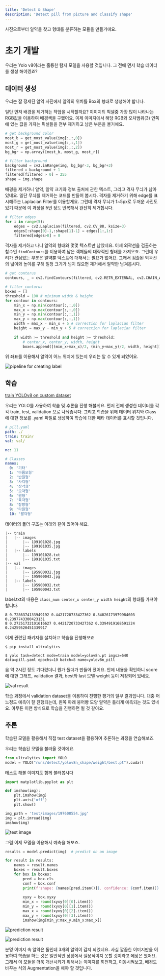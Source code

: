 ```yaml
---
title: 'Detect & Shape'
description: 'Detect pill from picture and classify shape'
---
```


사진으로부터 알약을 찾고 형태를 분류하는 모듈을 만들거에요.

# 초기 개발

우리는 Yolo v8이라는 훌륭한 탐지 모델을 사용할 것입니다.
그 전에 먼저 학습 데이터를 생성 해야겠죠?

## 데이터 생성

우리는 잘 정제된 알약 사진에서 알약의 위치를 Box의 형태로 생성해야 합니다.

일단 먼저 배경을 제거하는 작업을 시작할까요?
이미지의 픽셀중 가장 많이 나타나는 RGB값을 이용하여 배경색을 구했어요.
이제 이미지에서 해당 RGB와 오차범위(3) 안쪽에 있는 값을 가지는 픽셀들을 전부 제거하고 남은 부분을 볼거에요.

```python
# get background color
most_b = get_most_value(img[:,:,0])
most_g = get_most_value(img[:,:,1])
most_r = get_most_value(img[:,:,2])
bg_bgr = np.array([most_b, most_g, most_r])

# filter background
background = cv2.inRange(img, bg_bgr-3, bg_bgr+3)
filtered = background + 1
filtered[filtered > 0] = 255
shape = img.shape
```

배경을 제거하니 알약, 알약 크기와 정보 출처에 관한 텍스트, 그리고 격자 무늬가 남아있네요.
일단 무늬를 제거하는 코드를 만들어 봅시다.
격자를 제거하기 위해 edge를 표시해주는 Laplacian Filter를 이용할게요.
그런데 격자 무늬가 1~5px로 두꺼운 사진도 있기 때문에 이 과정을 5번 정도 반복해서 완전히 제거합시다.

```python
# filter edges
for i in range(5):
    edges = cv2.Laplacian(filtered, cv2.CV_8U, ksize=3)
    edges[:shape[0]-1,:shape[1]-1] = edges[1:,1:]
    filtered[edges>0] = 0
``` 

격자를 제거하고 나니 알약의 형태와 몇몇 텍스트만 남았네요.
이제 외곽선을 검출하는 함수인 `findContours`를 이용하여 남은 객체들의 대략적인 형태를 가져오죠.
그런데 우리가 관심있는 부분은 알약뿐 텍스트에 대해서는 필요가 없어요.
그래서 검출된 외곽선의 넓이와 높이를 구해 일정 크기가 넘지 않으면 제거해서 알약만 남겨봅시다.

```python
# get contorus
contours, _ = cv2.findContours(filtered, cv2.RETR_EXTERNAL, cv2.CHAIN_APPROX_SIMPLE)

# filter contorus
boxes = []
threshold = 100 # minimum width & height
for contour in contours:
    min_x = np.min(contour[:,:,0])
    max_x = np.max(contour[:,:,0])
    min_y = np.min(contour[:,:,1])
    max_y = np.max(contour[:,:,1])
    width = max_x - min_x + 5 # correction for laplacian filter
    height = max_y - min_y + 5 # correction for laplacian filter
    
    if width >= threshold and height >= threshold:
        # center_x, center_y, width, height
        boxes.append([(min_x+max_x)/2, (min_y+max_y)/2, width, height])
```

위 좌표를 이용해서 알약이 어느 위치에 있는지 우리는 알 수 있게 되었어요.

![pipeline for creating label](assets/shape_detect/00.png)

## 학습

[train YOLOv8 on custom dataset](https://learnopencv.com/train-yolov8-on-custom-dataset/)

우리는 YOLO를 사용하여 학습 및 추론을 진행 해볼게요.
먼저 전에 생성한 데이터를 각각 train, test, validation 으로 나눠줍시다.
그리고 학습을 위해 데이터 위치와 Class에 대한 정보를 .yaml 파일로 생성하여 학습에 대한 메타 데이터를 표시할 것입니다.

```yaml
# pill.yaml
path: ./
train: train/
val: val/

nc: 11

# Classes
names:
  0: '기타'
  1: '마름모형'
  2: '반원형'
  3: '사각형'
  4: '삼각형'
  5: '오각형'
  6: '원형'
  7: '육각형'
  8: '장방형'
  9: '타원형'
  10: '팔각형'
```

데이터의 폴더 구조는 아래와 같이 있어야 해요.
```
|-- train
|   |-- images
|       |-- 199101028.jpg
|       |-- 199101035.jpg
|   |-- labels
|       |-- 199101028.txt
|       |-- 199101035.txt
|-- val
|   |-- images
|       |-- 195900032.jpg
|       |-- 195900043.jpg
|   |-- labels
|       |-- 195900032.txt
|       |-- 195900043.txt
```

label.txt의 내용은 `class_num center_x center_y width height`의 형태를 가져야 합니다.
```
8 0.7286374133949192 0.4421720733427362 0.34026173979984603 0.2397743300423131
8 0.27251732101616627 0.4421720733427362 0.3394919168591224 0.24259520451339917
```

이제 관련된 패키지를 설치하고 학습을 진행해보죠

```shell
$ pip install ultralytics
```

```shell
$ yolo task=detect mode=train model=yolov8n.pt imgsz=640 data=pill.yaml epochs=10 batch=8 name=yolov8n_pill
```

음 약 2시간 정도 기다렸더니 뭔가 폴더가 만들어 졌어요.
안에 내용을 확인하니 score에 대한 그래프, validation 결과, best와 last 모델 weight 등이 저장되어 있네요.

![val result](assets/shape_detect/01.jpg)

학습 과정에서 validation dataset을 이용하여 진행한 평가의 일부 결과입니다.
대충 어느정도 예측이 잘 진행되는데, 왼쪽 아래 붕어빵 모양 알약은 틀리게 예측되는 것도 있네요.
아무튼 이런 방식으로 학습을 진행하면 될 것 같아요.

## 추론

학습된 모델을 활용해서 직접 test dataset을 활용하여 추론하는 과정을 연습해보죠.

우리는 학습된 모델을 불러올 것이에요.
```python
from ultralytics import YOLO
model = YOLO("runs/detect/yolov8n_shape/weight/best.pt").cuda()
```

테스트 해볼 이미지도 함께 불러봅시다
```python
import matplotlib.pyplot as plt

def imshow(img):
    plt.imshow(img)
    plt.axis('off')
    plt.show()

img_path = 'test/images/197600554.jpg'
img = plt.imread(img)
imshow(img)
```

![test image](assets/shape_detect/02.PNG)

그럼 이제 모델을 이용해서 예측을 해보죠.
```python
results = model.predict(img)  # predict on an image

for result in results:
    names = result.names
    boxes = result.boxes
    for box in boxes:
        pred = box.cls
        conf = box.conf
        print(f'shape: {names[pred.item()]}, confidence: {conf.item()}')
        
        xyxy = box.xyxy
        min_x = round(xyxy[0][0].item())
        min_y = round(xyxy[0][1].item())
        max_x = round(xyxy[0][2].item())
        max_y = round(xyxy[0][3].item())
        imshow(img[min_y:max_y,min_x:max_x])
```

![prediction result](assets/shape_detect/03.PNG)

![prediction result](assets/shape_detect/04.jpg)

분명 이미지 속 알약은 둘인데 3개의 알약이 감지 되었네요.
사실 깔끔한 이미지만을 이용하여 학습을 하는 것은 일반적인 상황에서 실용적이지 못할 것이라고 에상은 했어요.
그래서 이 모듈을 더욱 개선시키기 위해서는 이미지를 회전하고, 이동시켜보고, 배경도 바꾸는 식의 Augmentation을 해야 할 것입니다.